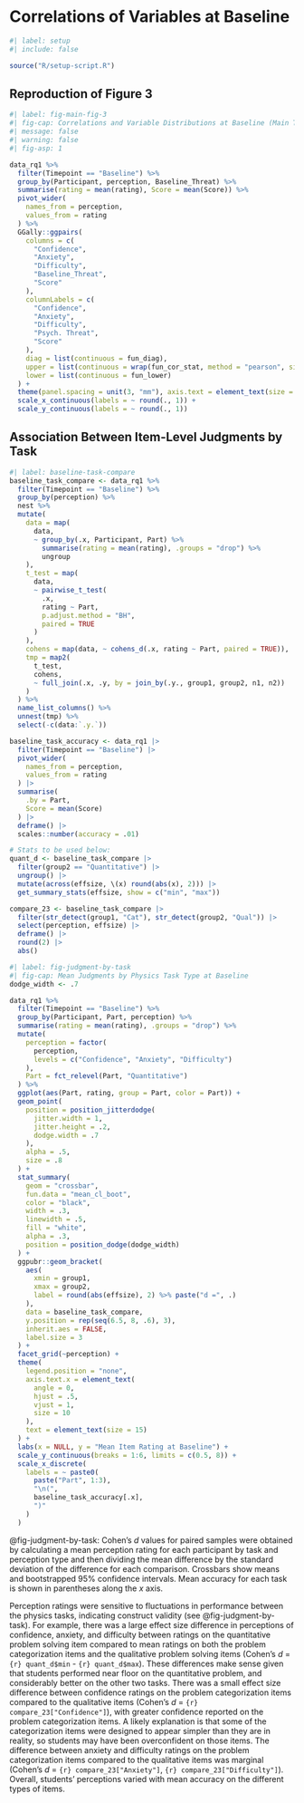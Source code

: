 # Correlations of Variables at Baseline

```r
#| label: setup
#| include: false

source("R/setup-script.R")
```

## Reproduction of Figure 3

```r
#| label: fig-main-fig-3
#| fig-cap: Correlations and Variable Distributions at Baseline (Main Text, Figure 3)
#| message: false
#| warning: false
#| fig-asp: 1

data_rq1 %>%
  filter(Timepoint == "Baseline") %>%
  group_by(Participant, perception, Baseline_Threat) %>%
  summarise(rating = mean(rating), Score = mean(Score)) %>%
  pivot_wider(
    names_from = perception,
    values_from = rating
  ) %>%
  GGally::ggpairs(
    columns = c(
      "Confidence",
      "Anxiety",
      "Difficulty",
      "Baseline_Threat",
      "Score"
    ),
    columnLabels = c(
      "Confidence",
      "Anxiety",
      "Difficulty",
      "Psych. Threat",
      "Score"
    ),
    diag = list(continuous = fun_diag),
    upper = list(continuous = wrap(fun_cor_stat, method = "pearson", size = 6)),
    lower = list(continuous = fun_lower)
  ) +
  theme(panel.spacing = unit(3, "mm"), axis.text = element_text(size = 9)) +
  scale_x_continuous(labels = ~ round(., 1)) +
  scale_y_continuous(labels = ~ round(., 1))

```


## Association Between Item-Level Judgments by Task

```r
#| label: baseline-task-compare
baseline_task_compare <- data_rq1 %>%
  filter(Timepoint == "Baseline") %>%
  group_by(perception) %>%
  nest %>%
  mutate(
    data = map(
      data,
      ~ group_by(.x, Participant, Part) %>%
        summarise(rating = mean(rating), .groups = "drop") %>%
        ungroup
    ),
    t_test = map(
      data,
      ~ pairwise_t_test(
        .x,
        rating ~ Part,
        p.adjust.method = "BH",
        paired = TRUE
      )
    ),
    cohens = map(data, ~ cohens_d(.x, rating ~ Part, paired = TRUE)),
    tmp = map2(
      t_test,
      cohens,
      ~ full_join(.x, .y, by = join_by(.y., group1, group2, n1, n2))
    )
  ) %>%
  name_list_columns() %>%
  unnest(tmp) %>%
  select(-c(data:`.y.`))

baseline_task_accuracy <- data_rq1 |>
  filter(Timepoint == "Baseline") |>
  pivot_wider(
    names_from = perception,
    values_from = rating
  ) |>
  summarise(
    .by = Part,
    Score = mean(Score)
  ) |>
  deframe() |>
  scales::number(accuracy = .01)

# Stats to be used below:
quant_d <- baseline_task_compare |>
  filter(group2 == "Quantitative") |>
  ungroup() |>
  mutate(across(effsize, \(x) round(abs(x), 2))) |>
  get_summary_stats(effsize, show = c("min", "max"))

compare_23 <- baseline_task_compare |>
  filter(str_detect(group1, "Cat"), str_detect(group2, "Qual")) |>
  select(perception, effsize) |>
  deframe() |>
  round(2) |>
  abs()

```


```r
#| label: fig-judgment-by-task
#| fig-cap: Mean Judgments by Physics Task Type at Baseline
dodge_width <- .7

data_rq1 %>%
  filter(Timepoint == "Baseline") %>%
  group_by(Participant, Part, perception) %>%
  summarise(rating = mean(rating), .groups = "drop") %>%
  mutate(
    perception = factor(
      perception,
      levels = c("Confidence", "Anxiety", "Difficulty")
    ),
    Part = fct_relevel(Part, "Quantitative")
  ) %>%
  ggplot(aes(Part, rating, group = Part, color = Part)) +
  geom_point(
    position = position_jitterdodge(
      jitter.width = 1,
      jitter.height = .2,
      dodge.width = .7
    ),
    alpha = .5,
    size = .8
  ) +
  stat_summary(
    geom = "crossbar",
    fun.data = "mean_cl_boot",
    color = "black",
    width = .3,
    linewidth = .5,
    fill = "white",
    alpha = .3,
    position = position_dodge(dodge_width)
  ) +
  ggpubr::geom_bracket(
    aes(
      xmin = group1,
      xmax = group2,
      label = round(abs(effsize), 2) %>% paste("d =", .)
    ),
    data = baseline_task_compare,
    y.position = rep(seq(6.5, 8, .6), 3),
    inherit.aes = FALSE,
    label.size = 3
  ) +
  facet_grid(~perception) +
  theme(
    legend.position = "none",
    axis.text.x = element_text(
      angle = 0,
      hjust = .5,
      vjust = 1,
      size = 10
    ),
    text = element_text(size = 15)
  ) +
  labs(x = NULL, y = "Mean Item Rating at Baseline") +
  scale_y_continuous(breaks = 1:6, limits = c(0.5, 8)) +
  scale_x_discrete(
    labels = ~ paste0(
      paste("Part", 1:3),
      "\n(",
      baseline_task_accuracy[.x],
      ")"
    )
  )
```

:::{.callout-note}
@fig-judgment-by-task: Cohen’s *d* values for paired samples were obtained by calculating a mean perception rating for each participant by task and perception type and then dividing the mean difference by the standard deviation of the difference for each comparison. Crossbars show means and bootstrapped 95% confidence intervals. Mean accuracy for each task is shown in parentheses along the *x* axis.
:::

Perception ratings were sensitive to fluctuations in performance between the physics tasks, indicating construct validity (see @fig-judgment-by-task). For example, there was a large effect size difference in perceptions of confidence, anxiety, and difficulty between ratings on the quantitative problem solving item compared to mean ratings on both the problem categorization items and the qualitative problem solving items (Cohen’s *d* = `{r} quant_d$min` - `{r} quant_d$max`). These differences make sense given that students performed near floor on the quantitative problem, and considerably better on the other two tasks. There was a small effect size difference between confidence ratings on the problem categorization items compared to the qualitative items (Cohen’s *d* = `{r} compare_23["Confidence"]`), with greater confidence reported on the problem categorization items. A likely explanation is that some of the categorization items were designed to appear simpler than they are in reality, so students may have been overconfident on those items. The difference between anxiety and difficulty ratings on the problem categorization items compared to the qualitative items was marginal (Cohen’s *d* = `{r} compare_23["Anxiety"]`, `{r} compare_23["Difficulty"]`). Overall, students’ perceptions varied with mean accuracy on the different types of items.

